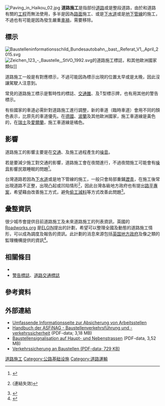 [[File:Paving_in_Haikou_02.jpg|thumb]]
'''道路施工'''是指部份[[道路|道路]]或是整段道路，由於和道路有關的[[工程|工程]]而無法使用，多半是因為[[路面|路面]]施工、或是[[下水道|下水道]]或是[[地下管線|地下管線]]的施工，不過也有可能是因為發生嚴重[[車禍|車禍]]，需要移除{{le|車輛殘骸|Road debris}}。

==標示==
[[File:Baustelleninformationsschild_Bundesautobahn,_bast,_Referat_V1,_April_2015.svg|thumb]]
[[File:Zeichen_123_-_Baustelle,_StVO_1992.svg|thumb]]的道路施工標誌，和其他歐洲國家類似]]

道路施工一般是有對應標示，不過可能因為標示出現的位置太早或是太晚，因此沒讓駕駛人注意到。

常見的道路施工標示是暫時性的標誌、[[交通錐|交通錐]]、{{le|障板|barrier board}}及T型標示牌，也有用其他的警告標示。

有些國家的車道必需針對道路施工進行調整，新的車道（臨時車道）會用不同的顏色表示，比原先的車道優先。在[[德國|德國]]、[[波蘭|波蘭]]及其他歐洲國家，施工車道線是黃色的，在[[瑞士|瑞士]]及[[愛爾蘭共和國|愛爾蘭]]，施工車道線是橘色。

==影響==
道路施工的影響主要是在[[交通|交通]]、及施工過程產生的[[噪音|噪音]]。

若是要減少施工對交通的影響，道路施工會在夜間進行，不過夜間施工可能會有[[噪音|噪音]]影響民眾睡眠的問題<ref>{{cite web|url=http://www.appledaily.com.tw/realtimenews/article/new/20140811/449979/ |title=夜間施工擾民 半年投訴逾3千件創新高 |publisher=Appledaily.com.tw |date= |accessdate=2016-07-04}}</ref>。

台灣道路若因為[[下水道|下水道]]或是地下管線的施工，一般只會局部重鋪[[瀝青|瀝青]]，在施工後常出現道路不正整，出現凸起或凹陷情形<ref>{{cite web|url=http://times.hinet.net/news/18429986 |title=借鏡大巨蛋 台南養不起虎頭蛇尾政策 議員建請市府正重視全盤規劃 |publisher=Times.hinet.net |date= |accessdate=2016-07-04}}(連結失效)</ref>，因此台灣各級地方政府也有提出[[路平專案|路平專案]]，希望藉由改善施工方式，避免[[偷工減料|偷工減料]]等方式改善此問題<ref>{{cite web|url=http://nco.gov.taipei/lp.asp?ctNode=36497&CtUnit=20378&BaseDSD=7&mp=106021 |title=路平專案相關教材及規範 |publisher=Nco.gov.taipei |date= |accessdate=2016-07-04}}</ref>。

==彙整資訊==
很少城市會提供目前道路施工及未來道路施工的列表資訊，英國的[http://roadworks.org Roadworks.org] 是[https://web.archive.org/web/20120223152111/http://www.elgin.gov.uk/ ELGIN]提出的計劃，希望可以整理全國及動態的道路施工情形，可以成為調度及報告的資訊。此計劃的消息來源包括[[英国地方政府|英国地方政府]]及像{{le|英國高速公路局|Highways England}}之類的監理機構提供的資訊<ref>{{cite web|title=Roadworks.org|url=http://www.roadworks.org/|accessdate=19 April 2012}}</ref>。

==相關條目==
*{{le|智能施工區|Smart work zone}}
*[[警告標誌|警告標誌]]、[[道路交通標誌|道路交通標誌]]

==參考資料==
{{reflist}}

== 外部連結 ==
* [http://www.rsa-95.de/index.htm Umfassende Informationsseite zur Absicherung von Arbeitsstellen]
* [http://www.asfinag.net/plapb/Baustellenverkehrsfuehrung%20und%20-verkehrssicherheit_P001902715.PDF Handbuch der ASFiNAG - Baustellenverkehrsführung und -verkehrssicherheit]{{dead link|date=十月 2017 |bot=InternetArchiveBot }} (PDF-data; 3,18 MB)
* [http://www.vif.lu.ch/baustellensignalisation_0507.pdf Baustellensignalisation auf Haupt- und Nebenstrassen]{{dead link|date=十月 2017 |bot=InternetArchiveBot }} (PDF-data, 3,52 MB)
* [https://web.archive.org/web/20151231125504/http://www.baumaschine.de/fachzeitschriften/baumaschinen/bauportal_dateien/2012/heft5/a013_015.pdf/at_download/file Verkehrssicherung an Baustellen (PDF-data; 729 KB)]

[[Category:道路施工|]]
[[Category:公路基础设施|Category:公路基础设施]]
[[Category:道路運輸|Category:道路運輸]]